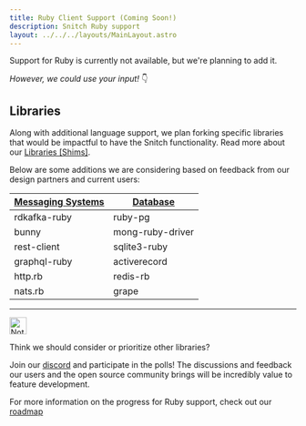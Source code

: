 ```yaml
---
title: Ruby Client Support (Coming Soon!)
description: Snitch Ruby support
layout: ../../../layouts/MainLayout.astro
---
```



Support for Ruby is currently not available, but we're planning to add it.

*However, we could use your input!* 👇

## Libraries
Along with additional language support, we plan forking specific libraries that 
would be impactful to have the Snitch functionality. Read more about our 
[Libraries \[Shims\]](/en/core-components/libraries-shims).

Below are some additions we are considering based on feedback from our design 
partners and current users:


|  <u>Messaging Systems</u> |  <u>Database</u> |
|---|---|
|rdkafka-ruby|ruby-pg|
|bunny|mong-ruby-driver|
|rest-client|sqlite3-ruby|
|graphql-ruby|activerecord|
|http.rb|redis-rb|
|nats.rb|grape|

---

<Notification type="note">
  <img src={note} alt="Note" width="30px" height="30px" />
  <div class="prose-md prose-p:my-2 prose-a:text-purple-dark prose-a:underline">
    <p>Think we should consider or prioritize other libraries?</p>
  </div>
</Notification>

Join our [discord](https://discord.gg/KU2k3zMB) and participate in the polls! 
The discussions and feedback our users and the open source community brings 
will be incredibly value to feature development.

For more information on the progress for Ruby support, check out our 
[roadmap](/en/resources-support/roadmap)
